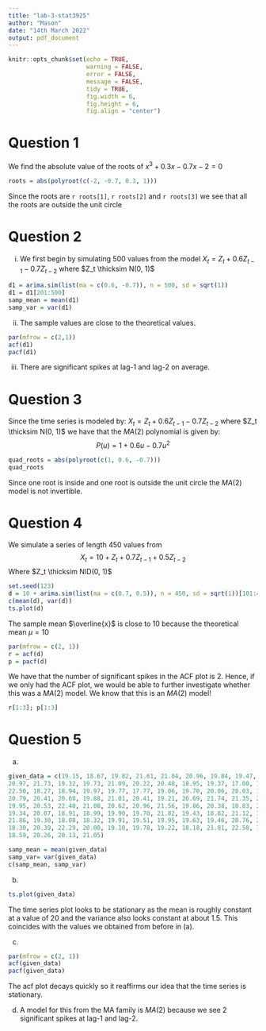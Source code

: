```yaml
---
title: "lab-3-stat3925"
author: "Mason"
date: "14th March 2022"
output: pdf_document 
---
```


```r
knitr::opts_chunk$set(echo = TRUE, 
                      warning = FALSE,
                      error = FALSE,
                      message = FALSE,
                      tidy = TRUE,
                      fig.width = 6, 
                      fig.height = 6, 
                      fig.align = "center")
```

# Question 1
We find the absolute value of the roots of $x^3 + 0.3x - 0.7x - 2 = 0$

```r
roots = abs(polyroot(c(-2, -0.7, 0.3, 1)))
```
Since the roots are `r roots[1]`, `r roots[2]` and `r roots[3]` we see that all the roots are outside the unit circle

# Question 2
(i) We first begin by simulating 500 values from the model $X_t = Z_t + 0.6Z_{t - 1} - 0.7Z_{t - 2}$ where $Z_t \thicksim N(0, 1)$

```r
d1 = arima.sim(list(ma = c(0.6, -0.7)), n = 500, sd = sqrt(1))
d1 = d1[201:500]
samp_mean = mean(d1)
samp_var = var(d1)
```

(ii) The sample values are close to the theoretical values. 

```r
par(mfrow = c(2,1))
acf(d1)
pacf(d1)
```
(iii) There are significant spikes at lag-1 and lag-2 on average. 

# Question 3
Since the time series is modeled by: $X_t = Z_t + 0.6Z_{t - 1} - 0.7Z_{t - 2}$ where $Z_t \thicksim N(0, 1)$ we have that the $MA(2)$ polynomial is given by: $$P(u) = 1 + 0.6u - 0.7u^2$$

```r
quad_roots = abs(polyroot(c(1, 0.6, -0.7)))
quad_roots
```
Since one root is inside and one root is outside the unit circle the $MA(2)$ model is not invertible. 

# Question 4 
We simulate a series of length 450 values from
$$ X_t = 10 + Z_t + 0.7Z_{t - 1} + 0.5Z_{t - 2}$$
Where $Z_t \thicksim NID(0, 1)$
```r
set.seed(123)
d = 10 + arima.sim(list(ma = c(0.7, 0.5)), n = 450, sd = sqrt(1))[101:450]
c(mean(d), var(d))
ts.plot(d)
```
The sample mean $\overline{x}$ is close to 10 because the theoretical mean $\mu = 10$

```r
par(mfrow = c(2, 1))
r = acf(d)
p = pacf(d)
```
We have that the number of significant spikes in the ACF plot is 2. Hence, if we only had the ACF plot, we would be able to further investigate whether this was a $MA(2)$ model. We know that this is an $MA(2)$ model! 

```r
r[1:3]; p[1:3]
```


# Question 5
(a)
```r
given_data = c(19.15, 18.67, 19.82, 21.61, 21.04, 20.96, 19.84, 19.47, 19.78, 18.49, 19.23, 20.53,
20.97, 21.73, 19.32, 19.73, 21.09, 20.22, 20.48, 18.95, 19.37, 17.00, 18.43, 21.79,
22.50, 18.27, 18.94, 19.97, 19.77, 17.77, 19.06, 19.70, 20.06, 20.03, 18.86, 19.72,
20.79, 20.41, 20.60, 19.88, 21.01, 20.41, 19.21, 20.69, 21.74, 21.35, 20.63, 21.73,
19.95, 20.53, 22.40, 21.08, 20.62, 20.96, 21.56, 19.86, 20.38, 18.83, 21.05, 20.67,
19.34, 20.07, 18.91, 18.99, 19.90, 19.70, 21.82, 19.43, 18.82, 21.12, 19.87, 19.36,
21.86, 19.30, 18.08, 18.32, 19.91, 19.51, 19.95, 19.63, 19.46, 20.76, 20.65, 18.14,
18.30, 20.39, 22.29, 20.00, 19.10, 19.78, 19.22, 18.18, 21.01, 22.58, 19.48, 17.27,
18.59, 20.26, 20.13, 21.05)

samp_mean = mean(given_data)
samp_var= var(given_data)
c(samp_mean, samp_var)
```

(b)
```r
ts.plot(given_data)
```

The time series plot looks to be stationary as the mean is roughly constant at a value of 20 and the variance also looks constant at about 1.5. This coincides with the values we obtained from before in (a). 

(c)
```r
par(mfrow = c(2, 1))
acf(given_data)
pacf(given_data)
```
The acf plot decays quickly so it reaffirms our idea that the time series is stationary. 

(d) A model for this from the MA family is $MA(2)$ because we see 2 significant spikes at lag-1 and lag-2. 
